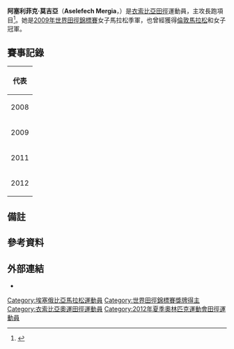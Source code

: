 {{Infobox sportsperson
| name                      = Aselefech Mergia
| image                     = Aselefech Mergia 6618.jpg
| image_size                = 
| alt                       = 
| caption                   = 
| headercolor               = 
| real_name                 = 
| native_name               = 
| native_name_lang          = 
| romanizedname             = 
| english_name              = 
| birth_name                = 
| nickname                  = 
| nationality               = 
| national_team             = 
| ethnicity                 = 
| hometown                  = 
| citizenship               = 
| birth_date                = {{Birth date and age|year=1985|month=1|day=23}}
| birth_place               = 
| death_date                = 
| death_place               = 
| resting_place             = 
| resting_place_coordinates = 
| monuments                 = 
| residence                 = 
| education                 = 
| alma_mater                = 
| occupation                = 
| years_active              = 2006 -
| employer                  = 
| agent                     = 
| height                    = {{height|m=1.68}}
| weight                    = {{weight|kg=45}}
| spouse                    = 
| life_partner              = 
| other_interests           = 
| website                   = 
| module                    = 
| country                   = 
| sport                     = 田徑
| disability                = 
| disability_class          = 
| rank                      = 
| event                     = 中長跑、長跑
| universityteam            = 
| collegeteam               = 
| league                    = 
| league_type               = 
| club                      = 
| team                      = 
| turnedpro                 = 
| partner                   = 
| former_partner            = 
| coach                     = 
| retired                   = 
| coaching                  = 
| module2                   = 
| worlds                    = 
{{ubl
|'''2008年IAAF世界越野錦標賽（Senior Race）'''：第16名
|'''2008年世界半程馬拉松錦標賽'''：半程馬拉松第2名
|'''2008年世界半程馬拉松錦標賽'''：Team第1名
|'''2009年世界田徑錦標賽'''：馬拉松第3名
|'''2009年世界田徑錦標賽'''：馬拉松Team第3名
|'''2017年世界田徑錦標賽'''：馬拉松第12名
}}
| regionals                 = 
| nationals                 = 
| olympics                  = 
{{ubl
|'''2012年夏季奧林匹克運動會'''：馬拉松第41名
}}
| paralympics               = 
| highestranking            = 
| pb                        = 
{{ubl
|'''1500公尺'''：4分14.85秒 （2007年）
|'''3000公尺'''：8分54.42秒 （2008年）
|'''5000公尺'''：15分14.21秒 （2008年）
|'''10000公尺'''：32分34.09秒 （2010年）
|'''10公里'''：31分25秒 （2008年）
|'''15公里'''：47分48秒 （2011年）
|'''10英里'''：52分55秒 （2011年）
|'''20公里'''：1小時03分54秒 （2010年）
|'''半程馬拉松'''：1小時07分21秒 （2011年）
|'''25公里'''：1小時24分23秒 （2009年）
|'''30公里'''：1小時38分21秒 （2017年）
|'''馬拉松'''：2小時19分31秒 （2012年 '''杜拜馬拉松紀錄'''）
}}
| medaltemplates            = 
{{MedalCountry|{{ETH}}}}
{{MedalSport|女子田徑}}
{{MedalCompetition|世界半程馬拉松錦標賽}}
{{MedalSilver|2008年巴西里約熱內盧|半程馬拉松}}
{{MedalGold|2008年巴西里約熱內盧|Team}}
{{MedalCompetition|世界田徑錦標賽}}
{{MedalBronze|2009年德國柏林|馬拉松}}
{{MedalBronze|2009年德國柏林|馬拉松Team}}
| show-medals               = 
| module3                   = 
| updated                   = 2016年12月18日
}}
'''阿塞利菲克·莫吉亞'''（'''Aselefech Mergia'''，{{bd|1985年|1月23日||}}）是[[衣索比亞|衣索比亞]][[田徑|田徑]]運動員，主攻長跑項目<ref>{{cite web |url=http://www.iaaf.org/athletes/ethiopia/aselefech-mergia-234931 |title=Aselefech Mergia |publisher=IAAF |date=2016-05-23 |accessdate=2016-05-23 |archive-date=2019-06-30 |archive-url=https://web.archive.org/web/20190630134620/https://www.iaaf.org/athletes/ethiopia/aselefech-mergia-234931 |dead-url=no }}</ref>。她是[[2009年世界田徑錦標賽|2009年世界田徑錦標賽]]女子馬拉松季軍，也曾經獲得[[倫敦馬拉松|倫敦馬拉松]]{{efn|1=由於俄羅斯運動員{{link-en|Liliya Shobukhova|Liliya Shobukhova}}及{{link-en|Inga Abitova|Inga Abitova}}的成績被取消，名次從第3名上升至第1名。}}和{{link-en|杜拜馬拉松|Dubai Marathon}}女子冠軍。

== 賽事記錄 ==
{| {{AchievementTable|Event=yes}}
|-
!colspan="6"|代表 {{ETH}}
|-
|rowspan=2|2008
|{{link-en|2008年世界越野錦標賽|2008 IAAF World Cross Country Championships|世界越野錦標賽}}
|[[英國|英國]][[愛丁堡|愛丁堡]]
|第16名
|成年女子組 (7.905公里)
|26:28
|-
|{{link-en|2008年世界半程馬拉松錦標賽|2008 IAAF World Half Marathon Championships|世界半程馬拉松錦標賽}}
|[[巴西|巴西]][[里約熱內盧|里約熱內盧]]
|bgcolor=silver | 亞軍
|半程馬拉松
|1:09:57
|-
|2009
|[[2009年世界田徑錦標賽|世界錦標賽]]
|[[德國|德國]][[柏林|柏林]]
|bgcolor=cc9966 | 季軍
|馬拉松
|2:25:32
|-
|2011
|[[2011年世界田徑錦標賽|世界錦標賽]]
|[[韓國|韓國]][[大邱|大邱]]
|－
|馬拉松
|DNF
|-
|2012
|[[2012年夏季奧林匹克運動會|奧林匹克運動會]]
|[[英國|英國]][[倫敦|倫敦]]
|第42名
|馬拉松
|[[2012年夏季奧林匹克運動會田徑女子馬拉松比賽|2:32:03]]
|}

== 備註 ==
{{notelist}}

== 參考資料 ==
{{Reflist}}

== 外部連結 ==
*{{IAAF name|234931}}

[[Category:埃塞俄比亞馬拉松運動員|Category:埃塞俄比亞馬拉松運動員]]
[[Category:世界田徑錦標賽獎牌得主|Category:世界田徑錦標賽獎牌得主]]
[[Category:衣索比亞奧運田徑運動員|Category:衣索比亞奧運田徑運動員]]
[[Category:2012年夏季奧林匹克運動會田徑運動員|Category:2012年夏季奧林匹克運動會田徑運動員]]